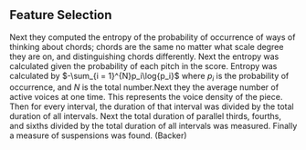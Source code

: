 # 

## Feature Selection


 Next they computed the entropy of the probability of occurrence of ways of thinking about chords; chords are the same no matter what scale degree they are on, and distinguishing chords differently. Next the entropy was calculated given the probability of each pitch in the score. Entropy was calculated by $-\sum_{i = 1}^{N}p_i\log{p_i}$ where $p_i$ is the probability of occurrence, and $N$ is the total number.Next they the average number of active voices at one time. This represents the voice density of the piece. Then for every interval, the duration of that interval was divided by the total duration of all intervals. Next the total duration of parallel thirds, fourths, and sixths divided by the total duration of all intervals was measured. Finally a measure of suspensions was found. (Backer)